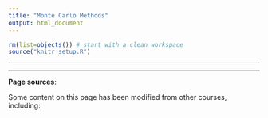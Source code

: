 ```yaml
---
title: "Monte Carlo Methods"
output: html_document
---
```


```r
rm(list=objects()) # start with a clean workspace
source("knitr_setup.R")
```

---

---

**Page sources**:

Some content on this page has been modified from other courses, including:
